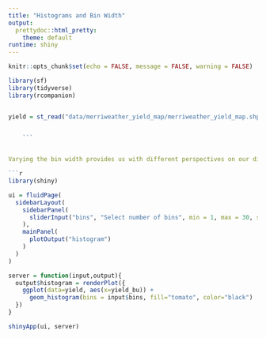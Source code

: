```yaml
---
title: "Histograms and Bin Width"
output: 
  prettydoc::html_pretty:
    theme: default
runtime: shiny
---
```


```r
knitr::opts_chunk$set(echo = FALSE, message = FALSE, warning = FALSE)
```

```r
library(sf)
library(tidyverse)
library(rcompanion)


yield = st_read("data/merriweather_yield_map/merriweather_yield_map.shp", quiet=TRUE)

  
    ```


Varying the bin width provides us with different perspectives on our distribution.  Use the application below to explore how increasing and decreasing bin width changes your impression of the population distribution

```r
library(shiny)

ui = fluidPage(
  sidebarLayout(
    sidebarPanel(
      sliderInput("bins", "Select number of bins", min = 1, max = 30, step = 1, value = 6)
    ),
    mainPanel(
      plotOutput("histogram")
    )
  )
)

server = function(input,output){
  output$histogram = renderPlot({
    ggplot(data=yield, aes(x=yield_bu)) +
      geom_histogram(bins = input$bins, fill="tomato", color="black")
  })
}

shinyApp(ui, server)
```












